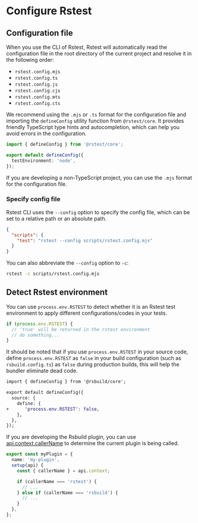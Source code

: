 # Configure Rstest

## Configuration file

When you use the CLI of Rstest, Rstest will automatically read the configuration file in the root directory of the current project and resolve it in the following order:

- `rstest.config.mjs`
- `rstest.config.ts`
- `rstest.config.js`
- `rstest.config.cjs`
- `rstest.config.mts`
- `rstest.config.cts`

We recommend using the `.mjs` or `.ts` format for the configuration file and importing the `defineConfig` utility function from `@rstest/core`. It provides friendly TypeScript type hints and autocompletion, which can help you avoid errors in the configuration.

```ts title="rstest.config.ts"
import { defineConfig } from '@rstest/core';

export default defineConfig({
  testEnvironment: 'node',
});
```

If you are developing a non-TypeScript project, you can use the `.mjs` format for the configuration file.

### Specify config file

Rstest CLI uses the `--config` option to specify the config file, which can be set to a relative path or an absolute path.

```json title="package.json"
{
  "scripts": {
    "test": "rstest --config scripts/rstest.config.mjs"
  }
}
```

You can also abbreviate the `--config` option to `-c`:

```bash
rstest -c scripts/rstest.config.mjs
```

## Detect Rstest environment

You can use `process.env.RSTEST` to detect whether it is an Rstest test environment to apply different configurations/codes in your tests.

```ts
if (process.env.RSTEST) {
  // 'true' will be returned in the rstest environment
  // do something...
}
```

It should be noted that if you use `process.env.RSTEST` in your source code, define `process.env.RSTEST` as `false` in your build configuration (such as `rsbuild.config.ts`) as `false` during production builds, this will help the bundler eliminate dead code.

```diff title=rsbuild.config.ts
import { defineConfig } from '@rsbuild/core';

export default defineConfig({
  source: {
    define: {
+      'process.env.RSTEST': false,
    },
  },
});
```

If you are developing the Rsbuild plugin, you can use [api.context.callerName](https://rsbuild.rs/api/javascript-api/instance#contextcallername) to determine the current plugin is being called.

```ts
export const myPlugin = {
  name: 'my-plugin',
  setup(api) {
    const { callerName } = api.context;

    if (callerName === 'rstest') {
      // ...
    } else if (callerName === 'rsbuild') {
      // ...
    }
  },
};
```
